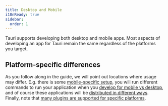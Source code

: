 ```yaml
---
title: Desktop and Mobile
i18nReady: true
sidebar:
  order: 1
---
```


Tauri supports developing both desktop and mobile apps. Most aspects of developing an app for Tauri remain the same regardless of the platforms you target.

## Platform-specific differences

As you follow along in the guide, we will point out locations where usage may differ. E.g. there is some [mobile-specific setup](https://v2.tauri.app/start/prerequisites/#configure-for-mobile-targets), you will run different commands to run your application when you [develop for mobile vs desktop](https://v2.tauri.app/develop/), and of course these applications will be [distributed in different ways](https://v2.tauri.app/distribute/). Finally, note that [many plugins are supported for specific platforms](https://v2.tauri.app/plugin/#support-table).
